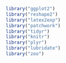 

```r
library("ggplot2")
library("reshape2")
library("latex2exp")
library("patchwork")
library("tidyr")
library("knitr")
library("plyr")
library("lubridate")
library("zoo")
```
